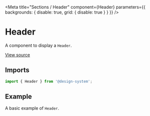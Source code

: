 
<Meta
  title="Sections / Header"
  component={Header}
  parameters={{ backgrounds: { disable: true, grid: { disable: true } } }}
/>

# Header

A component to display a `Header`.

[View source](https://github.com/actarian/design-system/tree/main/src/@sections/header)

## Imports

```js
import { Header } from '@design-system';
```

<!--
## Props

<ArgsTable of={HeaderProps} />
-->

## Example

A basic example of `Header`.

<Canvas>
  <Story name="default">
    <div style={{ backgroundColor: 'var(--color-neutral-900)' }}>
      <Header />
    </div>
  </Story>
  <Story name="sticky">
    <Header sticky />
  </Story>
</Canvas>
